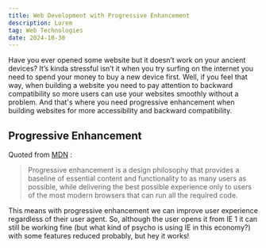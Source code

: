 ```yaml
---
title: Web Development with Progressive Enhancement
description: Lorem
tag: Web Technologies
date: 2024-10-30
---
```



Have you ever opened some website but it doesn’t work on your ancient devices? It’s kinda stressful isn’t it when you try surfing on the internet you need to spend your money to buy a new device first. Well, if you feel that way, when building a website you need to pay attention to backward compatibility so more users can use your websites smoothly without a problem. And that's where you need progressive enhancement when building websites for more accessibility and backward compatibility.

## Progressive Enhancement

Quoted from [MDN](https://developer.mozilla.org/en-US/docs/Glossary/Progressive_Enhancement) :

> Progressive enhancement is a design philosophy that provides a baseline of essential content and functionality to as many users as possible, while delivering the best possible experience only to users of the most modern browsers that can run all the required code.

This means with progressive enhancement we can improve user experience regardless of their user agent. So, although the user opens it from IE 1 it can still be working fine (but what kind of psycho is using IE in this economy?) with some features reduced probably, but hey it works!

<ProgressiveForm />
